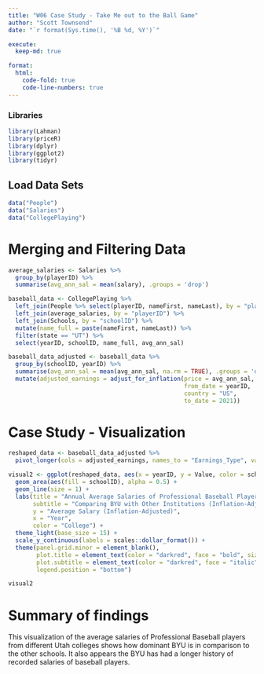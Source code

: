 ```yaml
---
title: "W06 Case Study - Take Me out to the Ball Game"
author: "Scott Townsend"
date: "`r format(Sys.time(), '%B %d, %Y')`"

execute:
  keep-md: true

format:
  html:
    code-fold: true
    code-line-numbers: true
---
```


### Libraries

```r
library(Lahman)
library(priceR)
library(dplyr)
library(ggplot2)
library(tidyr)
```

## Load Data Sets

```r
data("People")
data("Salaries")
data("CollegePlaying")
```

# Merging and Filtering Data

```r
average_salaries <- Salaries %>%
  group_by(playerID) %>%
  summarise(avg_ann_sal = mean(salary), .groups = 'drop')

baseball_data <- CollegePlaying %>%
  left_join(People %>% select(playerID, nameFirst, nameLast), by = "playerID") %>%
  left_join(average_salaries, by = "playerID") %>%
  left_join(Schools, by = "schoolID") %>%
  mutate(name_full = paste(nameFirst, nameLast)) %>%
  filter(state == "UT") %>%
  select(yearID, schoolID, name_full, avg_ann_sal)

baseball_data_adjusted <- baseball_data %>%
  group_by(schoolID, yearID) %>%
  summarise(avg_ann_sal = mean(avg_ann_sal, na.rm = TRUE), .groups = 'drop') %>%
  mutate(adjusted_earnings = adjust_for_inflation(price = avg_ann_sal, 
                                                  from_date = yearID, 
                                                  country = "US", 
                                                  to_date = 2021))
```

# Case Study - Visualization 

```r
reshaped_data <- baseball_data_adjusted %>%
  pivot_longer(cols = adjusted_earnings, names_to = "Earnings_Type", values_to = "Value")

visual2 <- ggplot(reshaped_data, aes(x = yearID, y = Value, color = schoolID)) +
  geom_area(aes(fill = schoolID), alpha = 0.5) +  
  geom_line(size = 1) +
  labs(title = "Annual Average Salaries of Professional Baseball Players from Utah Colleges",
       subtitle = "Comparing BYU with Other Institutions (Inflation-Adjusted)",
       y = "Average Salary (Inflation-Adjusted)",
       x = "Year",
       color = "College") +
  theme_light(base_size = 15) +  
  scale_y_continuous(labels = scales::dollar_format()) +
  theme(panel.grid.minor = element_blank(),  
        plot.title = element_text(color = "darkred", face = "bold", size = 20),
        plot.subtitle = element_text(color = "darkred", face = "italic", size = 16),
        legend.position = "bottom") 

visual2
```

# Summary of findings

This visualization of the average salaries of Professional Baseball players from different Utah colleges shows how dominant BYU is in comparison to the other schools. It also appears the BYU has had a longer history of recorded salaries of baseball players. 

